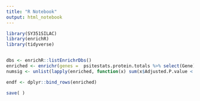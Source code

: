 ```yaml
---
title: "R Notebook"
output: html_notebook
---
```



```r
library(SY351SILAC)
library(enrichR)
library(tidyverse)


dbs <- enrichR::listEnrichrDbs()
enriched <- enrichr(genes =  psitestats.protein.totals %>% select(Gene) %>% pull(), dbs$libraryName)
numsig <- unlist(lapply(enriched, function(x) sum(x$Adjusted.P.value < 0.01))) %>% sort()

endf <- dplyr::bind_rows(enriched)

save( )
```
